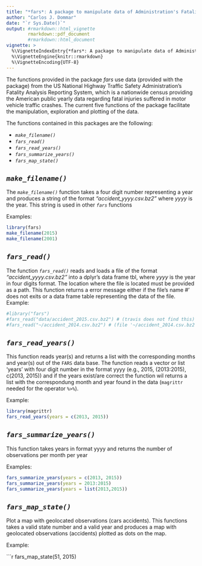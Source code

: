 ```yaml
---
title: "*fars*: A package to manipulate data of Administration's Fatality Analysis Reporting System"
author: "Carlos J. Dommar"
date: "`r Sys.Date()`"
output: #rmarkdown::html_vignette
        rmarkdown::pdf_document
        #rmarkdown::html_document
vignette: >
  %\VignetteIndexEntry{*fars*: A package to manipulate data of Administration's Fatality Analysis Reporting System}
  %\VignetteEngine{knitr::rmarkdown}
  %\VignetteEncoding{UTF-8}
---
```

The functions provided in the package *fars* use data (provided with the package) from the US National Highway Traffic Safety Administration's Fatality Analysis Reporting System, which is a nationwide census providing the American public yearly data regarding fatal injuries suffered in motor vehicle traffic crashes. The current five functions of the package facilitate the manipulation, exploration and plotting of the data.

The functions contained in this packages are the following:

- *`make_filename()`*
- *`fars_read()`*
- *`fars_read_years()`*
- *`fars_summarize_years()`*
- *`fars_map_state()`*

## *`make_filename()`*

The *`make_filename()`* function takes a four digit number representing a year and produces a string of the format *"accident_yyyy.csv.bz2"* where *yyyy* is the year. 
This string is used in other *`fars`* functions 

Examples:
```r
library(fars)
make_filename(2015)
make_filename(2001)
```

## *`fars_read()`*
The function *`fars_read()`* reads and loads a file of the format *"accident_yyyy.csv.bz2"* into a dplyr's data frame tbl, where *yyyy* is the year in four digits format. The location where the file is located must be provided as a path. This function returns a error message either if the file's name
#' does not exits or a data frame table representing the data of the file. Example:
```r
#library("fars")
#fars_read("data/accident_2015.csv.bz2") # (travis does not find this)
#fars_read("~/accident_2014.csv.bz2") # (file '~/accident_2014.csv.bz2' does not exist)
```


## *`fars_read_years()`*
This function reads year(s) and returns a list with the corresponding months and year(s) out of the `FARS` data base. 
The function reads a vector or list 'years' with four digit number in the format yyyy (e.g., 2015, (2013:2015), c(2013, 2015)) and if the years exist/are correct the function wil returns a list with the correspondung month and year found in the data (`magrittr` needed for the operator `%>%`).


Example:

```r
library(magrittr)
fars_read_years(years = c(2013, 2015))
```

## *`fars_summarize_years()`*
This function takes years in format yyyy and returns the number of observations per month per year

Examples:

```r
fars_summarize_years(years = c(2013, 2015))
fars_summarize_years(years = 2013:2015)
fars_summarize_years(years = list(2013,2015))

```

## *`fars_map_state()` *
Plot a map with geolocated observations (cars accidents). 
This functions takes a valid state number and a valid year and produces a map with geolocated observations (accidents) plotted as dots on the map.

Example:

```r
fars_map_state(51, 2015)
